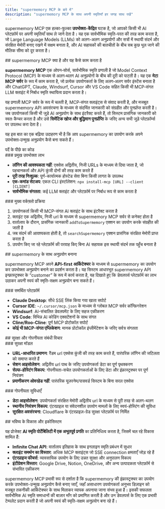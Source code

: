 ```yaml
---
title: "supermemory MCP के बारे में"
description: "supermemory MCP के साथ अपनी स्मृतियाँ हर जगह साथ रखें"
---
```


supermemory MCP एक हल्का-फुल्का **उपभोक्ता-केंद्रित** घटक है, जो आपको किसी भी AI प्लेटफ़ॉर्म पर अपनी स्मृतियाँ साथ ले जाने देता है। यह एक सार्वभौमिक स्मृति-परत की तरह काम करता है, जो Large Language Models (LLMs) को अलग-अलग अनुप्रयोगों और सत्रों में स्थायी संदर्भ और संरक्षित मेमोरी बनाए रखने में सक्षम बनाता है, और AI सहायकों की बातचीतों के बीच सब कुछ भूल जाने की मौलिक सीमा को दूर करता है।

<div id="what-supermemory-mcp-is-and-how-it-works">
  ## supermemory MCP क्या है और यह कैसे काम करता है
</div>

**supermemory MCP** एक ओपन‑सोर्स, सार्वभौमिक स्मृति प्रणाली है जो Model Context Protocol (MCP) के माध्यम से अलग‑थलग AI अनुप्रयोगों के बीच की दूरी को पाटती है। यह एक **मेटा MCP सर्वर** के रूप में काम करता है, जो प्रत्येक उपयोगकर्ता के लिए अलग‑अलग सर्वर इंस्टेंस बनाता है और ChatGPT, Claude, Windsurf, Cursor और VS Code सहित किसी भी MCP‑संगत LLM क्लाइंट में निर्बाध स्मृति स्थायित्व प्रदान करता है।

यह प्रणाली MCP सर्वर के रूप में चलती है, MCP‑संगत क्लाइंट्स से संवाद करती है, और मजबूत supermemory API अवसंरचना के माध्यम से संदर्भित जानकारी को संग्रहीत और पुनर्प्राप्त करती है। जब उपयोगकर्ता किसी भी जुड़े AI अनुप्रयोग के साथ इंटरैक्ट करते हैं, तो सिस्टम प्रासंगिक जानकारी को स्वतः कैप्चर करता है और उसे **सिमेंटिक खोज और बुद्धिमान पुनर्प्राप्ति** के जरिए अन्य सभी जुड़े प्लेटफ़ॉर्म्स पर उपलब्ध करा देता है।

यह इस बात का एक बढ़िया उदाहरण भी है कि आप supermemory का उपयोग करके अपने उपभोक्ता‑उन्मुख अनुप्रयोग कैसे बना सकते हैं।

<Card title="supermemory MCP code" icon="github" href="https://github.com/supermemoryai/supermemory-mcp">
    पर्दे के पीछे का कोड
</Card>

<div id="key-consumer-benefits">
  ### प्रमुख उपभोक्ता लाभ
</div>

- **लॉगिन की आवश्यकता नहीं**: एक्सेस अद्वितीय, निजी URLs के माध्यम से दिया जाता है, जो पहचानकर्ता और API कुंजी दोनों की तरह काम करते हैं
- **पूरी तरह निःशुल्क**: पूर्ण-कार्यात्मक होस्टेड सेवा बिना किसी लागत के उपलब्ध
- **एक-कमांड सेटअप**: एकल CLI इंस्टॉलेशन: `npx install-mcp [URL] --client [CLIENT]`
- **सार्वभौमिक संगतता**: कई LLM क्लाइंट और प्लेटफ़ॉर्म पर निर्बाध रूप से काम करता है

<div id="core-workflow-process">
  ### मुख्य वर्कफ़्लो प्रक्रिया
</div>

1. उपयोगकर्ता किसी भी MCP-संगत AI क्लाइंट के साथ इंटरैक्ट करता है 
2. क्लाइंट एक अद्वितीय, निजी url के माध्यम से supermemory MCP सर्वर से कनेक्ट होता है
3. वार्तालाप के दौरान, प्रासंगिक जानकारी `addToSupermemory` एक्शन का उपयोग करके संग्रहीत की जाती है
4. जब संदर्भ की आवश्यकता होती है, तो `searchSupermemory` एक्शन प्रासंगिक संरक्षित मेमोरी प्राप्त करता है
5. उपयोग किए जा रहे प्लेटफ़ॉर्म की परवाह किए बिना AI सहायक इस स्थायी संदर्भ तक पहुँच बनाता है

<div id="building-applications-with-supermemory">
  ## supermemory के साथ अनुप्रयोग बनाना
</div>

supermemory MCP अपने **API-first आर्किटेक्चर** के माध्यम से supermemory का उपयोग कर उपभोक्ता अनुप्रयोग बनाने का प्रदर्शन करता है। यह सिस्टम आधारभूत supermemory API इन्फ्रास्ट्रक्चर के “customer” के रूप में कार्य करता है, यह दिखाते हुए कि डेवलपर्स प्लेटफ़ॉर्म का लाभ उठाकर अपनी स्वयं की स्मृति-सक्षम अनुप्रयोग बना सकते हैं।

<div id="supported-platforms">
  ### समर्थित प्लेटफ़ॉर्म
</div>

- **Claude Desktop**: सीधे SSE लिंक किया गया खाता सपोर्ट
- **Cursor IDE**: `~/.cursor/mcp.json` के माध्यम से ग्लोबल MCP सर्वर कॉन्फ़िगरेशन
- **Windsurf**: AI-संचालित डेवलपमेंट के लिए सहज एकीकरण
- **VS Code**: विभिन्न AI कोडिंग एक्सटेंशनों के साथ संगत
- **Cline/Roo-Cline**: पूर्ण MCP प्रोटोकॉल सपोर्ट
- **कोई भी MCP-संगत एप्लिकेशन**: मानक प्रोटोकॉल इंप्लीमेंटेशन के जरिए सर्वत्र संगतता

<div id="security-and-privacy-considerations">
  ## सुरक्षा और गोपनीयता संबंधी विचार
</div>

<div id="security-model">
  ### सुरक्षा मॉडल
</div>

- **URL-आधारित प्रमाणन**: रैंडम url एक्सेस कुंजी की तरह काम करते हैं, पारंपरिक लॉगिन की जटिलता को समाप्त करते हैं
- **सेशन आइसोलेशन**: अद्वितीय url पाथ के जरिए उपयोगकर्ता डेटा का पूर्ण पृथक्करण
- **सेल्फ-होस्टिंग विकल्प**: गोपनीयता-सचेत उपयोगकर्ताओं के लिए डेटा और इंफ्रास्ट्रक्चर पर पूर्ण नियंत्रण
- **प्रमाणीकरण ओवरहेड नहीं**: पारंपरिक यूज़रनेम/पासवर्ड सिस्टम के बिना सरल एक्सेस

<div id="privacy-features">
  ### गोपनीयता सुविधाएँ
</div>

- **डेटा आइसोलेशन**: उपयोगकर्ता संरक्षित मेमोरी अद्वितीय url के माध्यम से पूरी तरह से अलग-थलग
- **स्थानीय नियंत्रण विकल्प**: एंटरप्राइज़ या संवेदनशील उपयोग मामलों के लिए स्वयं-होस्टिंग की सुविधा
- **सुरक्षित अवसंरचना**: Cloudflare के एंटरप्राइज़-ग्रेड सुरक्षा प्लेटफ़ॉर्म पर निर्मित

<div id="future-developments-and-ecosystem">
  ## भविष्य के विकास और इकोसिस्टम
</div>

यह प्रोजेक्ट **AI स्मृति पोर्टेबिलिटी में एक अभूतपूर्व प्रगति** का प्रतिनिधित्व करता है, जिसमें चल रहे विकास शामिल हैं:

- **Infinite Chat API**: वार्तालाप इतिहास के साथ इनलाइन स्मृति प्रबंधन में सुधार
- **क्लाइंट समर्थन का विस्तार**: अधिक MCP क्लाइंट्स जो SSE connection क्षमताएँ जोड़ रहे हैं
- **एंटरप्राइज फीचर्स**: व्यावसायिक उपयोग के लिए उन्नत सुरक्षा और अनुपालन विकल्प
- **इंटीग्रेशन विस्तार**: Google Drive, Notion, OneDrive, और अन्य उत्पादकता प्लेटफ़ॉर्म से संभावित एकीकरण

supermemory MCP प्रभावी रूप से दर्शाता है कि supermemory की इंफ्रास्ट्रक्चर का उपयोग करके उपभोक्ता-उन्मुख अनुप्रयोग कैसे बनाए जाएँ, जहाँ असाधारण उपयोगकर्ता अनुभव डिज़ाइन को मजबूत तकनीकी आर्किटेक्चर के साथ मिलाकर व्यापक अपनाया जाना संभव हुआ है। इसकी सफलता सार्वभौमिक AI स्मृति समाधानों की बाज़ार माँग को प्रमाणित करती है और उन डेवलपर्स के लिए एक प्रभावी टेम्पलेट प्रदान करती है जो अपनी स्वयं की स्मृति-सक्षम अनुप्रयोग बना रहे हैं।